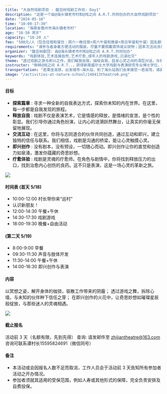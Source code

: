 ```yaml
---
title: "大自然戏剧项目 - 酸豆树戏剧工作坊: Day1"
description: "这是一个由@海头镇老市村和@戏之间 A.R.T.共同创办的大自然戏剧项目"
date: "2024-05-18"
time: "10:00-17:30"
location: "海南省儋州市海头镇老市村"
age: "16-50 周岁"
capacity: "10-20 人"
fee: "500元/人（包含住宿和餐饮：周六一晚住宿+周六午餐和晚餐+周日早餐和午餐）因名额有限，且为保证课程质量及效果，请您提前安排好时间，无特殊原因，无故请假，不退款，烦请见谅。"
requirements: "请参与者身着方便活动的服装，尽量不要佩戴首饰或尖锐物；因本次活动涉及少量肢体运动，若有身体不适者请提前告知"
organizer: "酸豆树劇団: 由@海头镇老市村和@戏之间 A.R.T.共同创办"
keywords: "戏剧体验,艺术连接自然,艺术疗愈,成年人的戏剧游戏,沉浸社交"
theme: "透过戏剧之游与即兴之作，我们解放自我，描绘自我，启发心灵之间的深层对话，与他人交流心声，织成一张自我疗愈的温柔网。在这场艺术的盛宴上，让我们一同破除寂静，冲破思维的枷锁，打破旧日的循环；在自然中，在乡野间，探索自我，然后超越自我"
instructor: "鲜鲜@戏之间 A.R.T..，获得新南威尔士大学戏剧与表演研究专业博士学位，导演、演员、高校讲师。"
transportation: "若乘坐高铁，出发城市—海头站，到了海头站我们会来接您～若自驾，请直接导航至“海头镇平民咖啡”！"
image: "/activities-at-nature-school/240413theatre0.png"
---
```


#### 目标

- **探索篇章** : 寻求一种全新的自我表达方式，探索你未知的内在世界。在这里，每一步都是自我发现的旅程。
- **释放自我** : 戏剧不仅是表演艺术，它是情感的释放，是情绪的宣泄，是个性的彰显。我们引导你通过角色扮演，让内心的涟漪跃然舞台，让真实的你毫无保留地展现。
- **交流互动** : 在这里，你将与志同道合的伙伴共同创造，通过互动和即兴，建立独特的信任与联系。我们相信，戏剧是沟通的桥梁，能让心灵触摸心灵。
- **即兴创作** : 没有剧本，没有预设，一切随心而动。即兴创作让你的直觉和创造力如泉涌，激发你蕴藏的奇思妙想。
- **疗愈体验** : 戏剧是灵魂的疗愈师。在角色与剧情中，你将找到释放压力的出口，找到治愈内心创伤的良药。这不只是表演，这是一场心灵的革新之旅。

![](/activities-at-nature-school/240413theatre1.png)

#### 时间表 (首天 5/18)

- 10:00-12:00 村长带你来“巡村”
- 认识新朋友！
- 12:00-14:30 午餐+午休
- 14:30-17:30 戏剧游戏
- 18:00-19:30 晚餐+自由活动
#### (第二天 5/19)
- 8:00-9:00   早餐
- 09:30-11:30  声音与肢体开发
- 11:30-14:00  午餐+午休
- 14:00-16:30  即兴创作与表演

#### 内容

以冥想之姿，解开身体的枷锁，驱散工作带来的阴霾；
透过游戏之舞，拆除心墙，与未知的伙伴种下信任之芽；
在即兴创作的火花中，让奇思妙想如璀璨星辰般绽放，与那些迷人的灵魂相遇。

![](/activities-at-nature-school/xiju.jpg)

#### 截止报名

活动前 3 天（名额有限，先到先得）
查询: 请发邮件至 [zhijiantheatre@163.com](mailto:zhijiantheatre@163.com)咨询可联系谭村长15595824691（微信同号）

#### 备注

- 本活动或会因报名人数不足而取消，工作人员会于活动前 3 天告知所有参加者活动之开办情况。
- 参加者须就其适用的受保范围，例如人寿或其他形式的保障，完全负责安排及自费投保。
